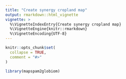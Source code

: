 ```yaml
---
title: "Create synergy cropland map"
output: rmarkdown::html_vignette
vignette: >
  %\VignetteIndexEntry{Create synergy cropland map}
  %\VignetteEngine{knitr::rmarkdown}
  %\VignetteEncoding{UTF-8}
---
```


```r
knitr::opts_chunk$set(
  collapse = TRUE,
  comment = "#>"
)
```

```r
library(mapspam2globiom)
```
